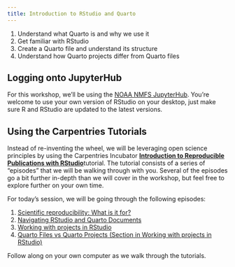 ```yaml
---
title: Introduction to RStudio and Quarto
---
```


::: {.callout-note title="Learning Objectives"}
1.  Understand what Quarto is and why we use it
2.  Get familiar with RStudio
3.  Create a Quarto file and understand its structure
4.  Understand how Quarto projects differ from Quarto files
:::

## Logging onto JupyterHub

For this workshop, we'll be using the [NOAA NMFS JupyterHub](https://nmfs-openscapes.2i2c.cloud). You're welcome to use your own version of RStudio on your desktop, just make sure R and RStudio are updated to the latest versions.

## Using the Carpentries Tutorials

Instead of re-inventing the wheel, we will be leveraging open science principles by using the Carpentries Incubator [**Introduction to Reproducible Publications with RStudio**](https://carpentries-incubator.github.io/reproducible-publications-quarto/index.html)tutorial. The tutorial consists of a series of "episodes" that we will be walking through with you. Several of the episodes go a bit further in-depth than we will cover in the workshop, but feel free to explore further on your own time.

For today's session, we will be going through the following episodes:

1.  [Scientific reproducibility: What is it for?](https://carpentries-incubator.github.io/reproducible-publications-quarto/01-repro-project-org/01-introduction/index.html)
2.  [Navigating RStudio and Quarto Documents](https://carpentries-incubator.github.io/reproducible-publications-quarto/02-quarto/01-basic-rstudio/index.html)
3.  [Working with projects in RStudio](https://carpentries-incubator.github.io/reproducible-publications-quarto/02-quarto/02-projects-rstudio/index.html)
4.  [Quarto Files vs Quarto Projects (Section in Working with projects in RStudio)](https://carpentries-incubator.github.io/reproducible-publications-quarto/01-repro-project-org/02-reproducibility/index.html#quarto-projects)

Follow along on your own computer as we walk through the tutorials.